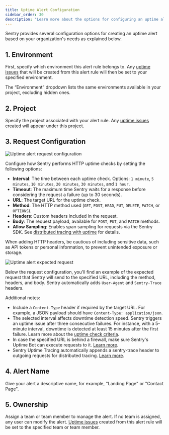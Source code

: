 ```yaml
---
title: Uptime Alert Configuration
sidebar_order: 30
description: "Learn more about the options for configuring an uptime alert."
---
```


Sentry provides several configuration options for creating an uptime alert based on your organization's needs as explained below.

## 1. Environment

First, specify which <PlatformLink to="/configuration/environments/">environment</PlatformLink> this alert rule belongs to. Any [uptime issues](/product/issues/issue-details/uptime-issues/) that will be created from this alert rule will then be set to your specified environment.

The “Environment” dropdown lists the same environments available in your project, excluding hidden ones.

## 2. Project

Specify the project associated with your alert rule. Any [uptime issues](/product/issues/issue-details/uptime-issues/) created will appear under this project.

## 3. Request Configuration

![Uptime alert request configuration](./img/uptime-alert-request-config.png)

Configure how Sentry performs HTTP uptime checks by setting the following options:

- **Interval**: The time between each uptime check. Options: `1 minute`, `5 minutes`, `10 minutes`, `20 minutes`, `30 minutes`, and `1 hour`.
- **Timeout**: The maximum time Sentry waits for a response before considering the request a failure (up to 30 seconds).
- **URL**: The target URL for the uptime check.
- **Method**: The HTTP method used (`GET`, `POST`, `HEAD`, `PUT`, `DELETE`, `PATCH`, or `OPTIONS`).
- **Headers**: Custom headers included in the request.
- **Body**: The request payload, available for `POST`, `PUT`, and `PATCH` methods.
- **Allow Sampling**: Enables span sampling for requests via the Sentry SDK. See [distributed tracing with uptime](/product/alerts/uptime-monitoring/uptime-tracing/) for details.

<Alert level="warning">

When adding HTTP headers, be cautious of including sensitive data, such as API tokens or personal information, to prevent unintended exposure or storage.

</Alert>

![Uptime alert expected request](./img/uptime-alert-expected-check-request.png)

Below the request configuration, you'll find an example of the expected request that Sentry will send to the specified URL, including the method, headers, and body. Sentry automatically adds `User-Agent` and `Sentry-Trace` headers.

Additional notes:

- Include a `Content-Type` header if required by the target URL. For example, a JSON payload should have `Content-Type: application/json`.
- The selected interval affects downtime detection speed. Sentry triggers an uptime issue after three consecutive failures. For instance, with a 5-minute interval, downtime is detected at least 15 minutes after the first failure. Learn more about the [uptime check criteria](/product/alerts/uptime-monitoring/#uptime-check-criteria).
- In case the specified URL is behind a firewall, make sure Sentry's Uptime Bot can execute requests to it. [Learn more](/product/alerts/uptime-monitoring/troubleshooting/#verify-firewall-configuration).
- Sentry Uptime Tracing automatically appends a sentry-trace header to outgoing requests for distributed tracing. [Learn more](/product/alerts/uptime-monitoring/uptime-tracing/).

## 4. Alert Name

Give your alert a descriptive name, for example, "Landing Page" or "Contact Page".

## 5. Ownership

Assign a team or team member to manage the alert. If no team is assigned, any user can modify the alert. [Uptime issues](/product/issues/issue-details/uptime-issues/) created from this alert rule will be set to the specified team or team member.
